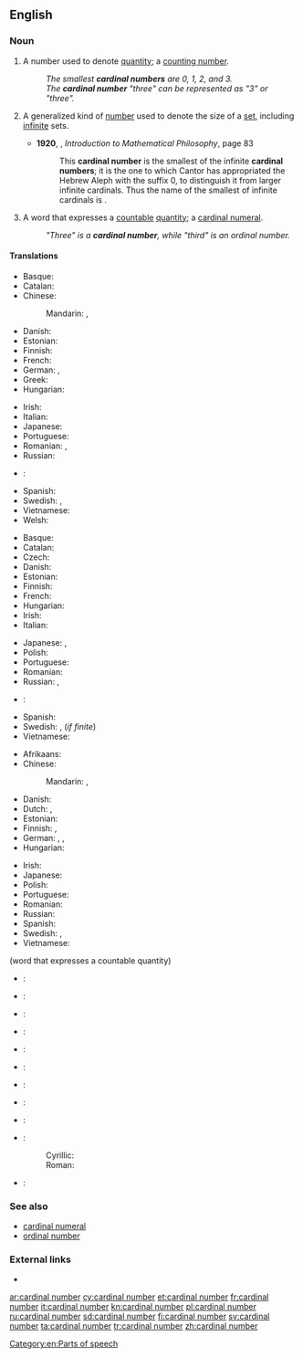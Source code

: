==English==

===Noun===
{{en-noun|head=[[cardinal]] [[number]]}}

# A number used to denote [[quantity]]; a [[counting number]].
#: ''The smallest '''cardinal numbers''' are 0, 1, 2, and 3.''
#: ''The '''cardinal number''' "three" can be represented as "3" or "three".''
# {{context|mathematics|lang=en}} A generalized kind of [[number]] used to denote the size of a [[set]], including [[infinite]] sets.
#* '''1920''', {{w|Bertrand Russell}}, ''Introduction to Mathematical Philosophy'', page 83
#*: This '''cardinal number''' is the smallest of the infinite '''cardinal numbers'''; it is the one to which Cantor has appropriated the Hebrew Aleph with the suffix 0, to distinguish it from larger infinite cardinals.  Thus the name of the smallest of infinite cardinals is {{term||<sub>0</sub>א|lang=he}}.
# {{context|grammar|lang=en}} A word that expresses a [[countable]] [[quantity]]; a [[cardinal numeral]].
#: ''"Three" is a '''cardinal number''', while "third" is an ordinal number.''
<!--Does this definition differ in any essential sense from the first definition?-->
<!--Yes; in the most essential way possible.-->

====Translations====
{{trans-top|number denoting quantity}}
* Basque: {{t|eu|zenbaki kardinal}}
* Catalan: {{t|ca|nombre cardinal|m}}
* Chinese:
*: Mandarin: {{t|cmn|基數|sc=Hani}}, {{t+|cmn|基数|tr=jīshù|sc=Hani}}
* Danish: {{t|da|kardinaltal|n}}
* Estonian: {{t|et|kardinaalarv}}
* Finnish: {{t+|fi|kardinaaliluku}}
* French: {{t|fr|nombre cardinal|m}}
* German: {{t+|de|Kardinalzahl|f}}, {{t+|de|Grundzahl|f}}
* Greek: {{t|el|απόλυτος αριθμός|m|tr=apólytos arithmós|sc=Grek}}
* Hungarian: {{t|hu|tőszám}}
{{trans-mid}}
* Irish: {{t|ga|bunuimhir|f}}
* Italian: {{t|it|numero cardinale|m}}
* Japanese: {{t+|ja|基数|tr=きすう, kisū}}
* Portuguese: {{t|pt|número cardinal|m}}
* Romanian: {{t+|ro|numeral cardinal|n}}, {{t|ro|număr cardinal|n}}
* Russian: {{t|ru|кардинальное число|n|tr=kardinál’noje čisló}}
* {{ttbc|sh}}: {{t|sh|kardinalni broj|m}}
* Spanish: {{t+|es|número cardinal|m}}
* Swedish: {{t+|sv|kardinaltal|n}}, {{t+|sv|grundtal|n}}
* Vietnamese: {{t|vi|số đếm}}
* Welsh: {{t+|cy|rhif prifol}}
{{trans-bottom}}

{{trans-top|number used to denote the size of a set}}
* Basque: {{t|eu|zenbaki kardinal}}
* Catalan: {{t|ca|nombre cardinal|m}}
* Czech: {{t|cs|kardinální číslo|n}}
* Danish: {{t|da|kardinaltal|n}}
* Estonian: {{t|et|hulga võimsus}}
* Finnish: {{t+|fi|kardinaaliluku}}
* French: {{t|fr|nombre cardinal|m}}
* Hungarian: {{t+|hu|számosság}}
* Irish: {{t|ga|bunuimhir|f}}
* Italian: {{t|it|numero cardinale|m}}
{{trans-mid}}
* Japanese: {{t|ja|集合数|tr=しゅうごうすう, shūgōsū}}, {{t+|ja|基数|tr=きすう, kisū|sc=Jpan}}
* Polish: {{t|pl|liczba kardynalna|f}}
* Portuguese: {{t|pt|número cardinal|m}}
* Romanian: {{t+|ro|numeral cardinal|n}}
* Russian: {{t|ru|мощность множества|f|tr=móščnost’ mnóžestva}}, {{t|ru|кардинальное число|n|tr=kardinál’noje čisló}}
* {{ttbc|sh}}: {{t|sh|kardinalni broj|m}}
* Spanish: {{t+|es|número cardinal|m}}
* Swedish: {{t+|sv|kardinaltal|n}}, {{t+|sv|grundtal|n}} (''if finite'')
* Vietnamese: {{t+|vi|số lượng}}
{{trans-bottom}}

{{trans-top|word that expresses a countable quantity}}
* Afrikaans: {{t|af|hooftelwoord}}
* Chinese:
*: Mandarin: {{t|cmn|純數|sc=Hani}}, {{t|cmn|纯数|tr=chúnshù|sc=Hani}}
* Danish: {{t|da|kardinaltal|n}}
* Dutch: {{t+|nl|hoofdtelwoord|n}}, {{t|nl|bepaald telwoord|n}}
* Estonian: {{t|et|põhiarv}}
* Finnish: {{t|fi|perusluku}}, {{t+|fi|kardinaaliluku}}
* German: {{t|de|Grundzahlwort|n}}, {{t|de|bestimmtes Zahlwort|n}}, {{t+|de|Kardinalzahl|f}}
* Hungarian: {{t|hu|tőszámnév}}
{{trans-mid}}
* Irish: {{t|ga|bunuimhir|f}}
* Japanese: {{t+|ja|基数|tr=きすう, kisū}}
* Polish: {{t|pl|liczebnik główny|m}}
* Portuguese: {{t+|pt|numeral cardinal}}
* Romanian: {{t+|ro|numeral cardinal}}
* Russian: {{t+|ru|количественное числительное|n|tr=kolíčestvennoje čislítel’noje}}
* Spanish: {{t|es|adjetivo cardinal|m}}
* Swedish: {{t+|sv|kardinaltal|n}}, {{t+|sv|grundtal|n}}
* Vietnamese: {{t|vi|số đếm}}
{{trans-bottom}}

{{checktrans-top}}
(word that expresses a countable quantity)
* {{ttbc|eu}}: {{t|eu|zenbaki kardinal}}
* {{ttbc|bn}}: {{t|bn|অঙ্কবাচক সংখ্যা|sc=Beng}}
* {{ttbc|sh}}: {{t|sh|glavni broj|m}}
* {{ttbc|ca}}: {{t|ca|nombre cardinal|m}}
* {{ttbc|sh}}: {{t|sh|kardinalni broj|m}}
* {{ttbc|fr}}: {{t|fr|nombre cardinal|m}}
{{trans-mid}}
* {{ttbc|is}}: {{t+|is|höfuðtala}}
* {{ttbc|io}}: {{t|io|kardinala nombro}}
* {{ttbc|la}}: {{t|la|cardinale}}
* {{ttbc|sh}}:
*: Cyrillic: {{t|sh|главни број|m|sc=Cyrl}}
*: Roman: {{t|sh|glavni broj|m}}
* {{ttbc|sl}}: {{t|sl|kardinalno število|n}}
{{trans-bottom}}

===See also===
* [[cardinal numeral]]
* [[ordinal number]]

===External links===
* {{pedialite}}

[[Category:en:Parts of speech]]

[[ar:cardinal number]]
[[cy:cardinal number]]
[[et:cardinal number]]
[[fr:cardinal number]]
[[it:cardinal number]]
[[kn:cardinal number]]
[[pl:cardinal number]]
[[ru:cardinal number]]
[[sd:cardinal number]]
[[fi:cardinal number]]
[[sv:cardinal number]]
[[ta:cardinal number]]
[[tr:cardinal number]]
[[zh:cardinal number]]